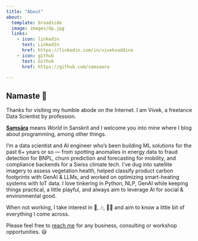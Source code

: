 ```yaml
---
title: "About"
about:
  template: broadside
  image: images/dp.jpg
  links:
    - icon: linkedin
      text: LinkedIn
      href: https://linkedin.com/in/vivekvaddina
    - icon: github
      text: Github
      href: https://github.com/samsaara

---
```


## Namaste 🙏

Thanks for visiting my humble abode on the Internet. I am Vivek, a freelance Data Scientist by profession.

**[Saṃsāra](https://en.wikipedia.org/wiki/Sa%E1%B9%83s%C4%81ra)** means *World* in Sanskrit and I welcome you into mine where I blog about programming, among other things.

I’m a data scientist and AI engineer who’s been building ML solutions for the past 6+ years or so — from spotting anomalies in energy data to fraud detection for BNPL, churn prediction and forecasting for mobility, and compliance backends for a Swiss climate tech. I’ve dug into satellite imagery to assess vegetation health, helped classify product carbon footprints with GenAI & LLMs, and worked on optimizing smart-heating systems with IoT data. I love tinkering in Python, NLP, GenAI while keeping things practical, a little playful, and always aim to leverage AI for social & environmental good.

When not working, I take interest in 🏸, 🎶, 🧑‍🍳 and aim to know a little bit of everything I come across.

Please feel free to [reach me](mailto:vvaddina@pm.me) for any business, consulting or workshop opportunities. 😃
